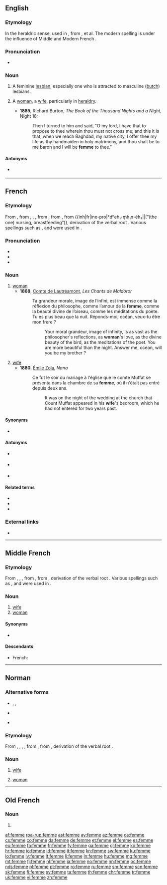 {{also|fem}}
==English==
{{wikipedia|lang=en|Butch and femme}}

===Etymology===
In the heraldric sense, used in {{inh|en|enm}}, from {{bor|en|fro|fame|notext=1}}, et al. The modern spelling is under the influence of Middle and Modern French {{m|fr|femme}}.

===Pronunciation===
* {{IPA|/fɛm/|lang=en}}

===Noun===
{{en-noun}}

# {{lb|en|slang|LGBT|countable}} A feminine [[lesbian]], especially one who is attracted to masculine ([[butch]]) lesbians.
# {{lb|en|archaic|rare}} A [[woman]], a [[wife]], particularly in [[heraldry]].
#* '''1885''', Richard Burton, ''The Book of the Thousand Nights and a Night'', Night 18:
#*: Then I turned to him and said, "O my lord, I have that to propose to thee wherein thou must not cross me; and this it is that, when we reach Baghdad, my native city, I offer thee my life as thy handmaiden in holy matrimony, and thou shalt be to me baron and I will be '''femme''' to thee."

====Antonyms====
* {{sense|LGBT}} {{l|en|butch}}

----

==French==

===Etymology===
From {{inh|fr|frm|femme}}, from {{inh|fr|fro|fame}}, {{m|fro|femme}}, {{m|fro|feme}}, from {{inh|fr|la|femina}}, from {{inh|fr|itc-pro|*fēmanā}}, from {{inh|fr|ine-pro|*dʰeh₁-m̥h₁n-éh₂||(“(the one) nursing, breastfeeding”)}, derivation of the verbal root {{m|ine-pro|*dʰeh₁(y)-||to suck, suckle}}. Various spellings such as {{m|fro|feme}}, {{m|fro|fame}} and {{m|fro|fenme}} were used in {{inh|fr|fro|-}}.

===Pronunciation===
* {{audio|Fr-femme.ogg|audio|lang=fr}}
* {{fr-IPA|famme}}
* {{rhymes|am|lang=fr}}

===Noun===
{{fr-noun|f}}

# [[woman]]
#* '''1868''', [[w:Comte de Lautréamont|Comte de Lautréamont]], ''Les Chants de Maldoror''
#*: Ta grandeur morale, image de l’infini, est immense comme la réflexion du philosophe, comme l’amour de la '''femme''', comme la beauté divine de l’oiseau, comme les méditations du poète. Tu es plus beau que la nuit. Réponds-moi, océan, veux-tu être mon frère ?
#*:: Your moral grandeur, image of infinity, is as vast as the philosopher's reflections, as '''woman''''s love, as the divine beauty of the bird, as the meditations of the poet. You are more beautiful than the night. Answer me, ocean, will you be my brother ?
# [[wife]]
#* '''1880''', [[w:Émile Zola|Émile Zola]], ''Nana''
#*: Ce fut le soir du mariage à l'église que le comte Muffat se présenta dans la chambre de sa '''femme''', où il n'était pas entré depuis deux ans.
#*:: It was on the night of the wedding at the church that Count Muffat appeared in his '''wife''''s bedroom, which he had not entered for two years past.

====Synonyms====
* {{l|fr|épouse}} {{qualifier|cognate to {{l|fr|spouse}}}}

====Antonyms====
* {{sense|female}} {{l|fr|homme}}
* {{sense|wife}} {{l|fr|mari}}
* {{sense|wife}} {{l|fr|époux}} {{qualifier|cognate to {{l|en|spouse}}}}

====Related terms====
* {{l|fr|femelle}}
* {{l|fr|féminin}}
* {{l|fr|femmelette}}

===External links===
* {{R:TLFi}}

----

==Middle French==

===Etymology===
From {{inh|frm|fro|fame}}, {{m|fro|femme}}, {{m|fro|feme}}, from {{inh|frm|la|femina}}, from {{inh|frm|ine-pro|*dʰeh₁-m̥n-eh₂||who sucks}}, derivation of the verbal root {{m|ine-pro|*dʰeh₁(y)-||to suck, suckle}}. Various spellings such as {{m|fro|feme}}, {{m|fro|fame}} and {{m|fro|fenme}} were used in {{inh|frm|fro|-}}.

===Noun===
{{frm-noun|f}}

# [[wife]]
# [[woman]] {{gloss|female adult human being}}

====Synonyms====
* {{sense|woman}} {{l|frm|dame}}

====Descendants====
* French: {{l|fr|femme}}

----

==Norman==
{{wikipedia|Fenme|lang=nrf}}

===Alternative forms===
* {{l|nrf|fâme}}, {{l|nrf|faume}}, {{l|nrf|faumme}} {{qualifier|Guernsey}}
* {{l|nrf|foume}} {{qualifier|continental Normandy}}
* {{l|nrf|fenme}} {{qualifier|Cotentin}}

===Etymology===
From {{inh|nrf|fro|femme}}, {{m|fro|feme}}, {{m|fro|fame}}, {{m|fro|fenme}}, from {{inh|nrf|la|fēmina}}, from {{inh|nrf|ine-pro|*dʰeh₁-m̥n-eh₂||who sucks}}, derivation of the verbal root {{m|ine-pro|*dʰeh₁(y)-||to suck, suckle}}.

===Noun===
{{nrf-noun|f}}

# {{lb|nrf|Jersey|France}} [[wife]]
# {{lb|nrf|Jersey|France}} [[woman]]

{{catlangcode|nrf|Female|Human}}

----

==Old French==

===Noun===
{{fro-noun|f}}

# {{alternative form of|fame|lang=fro}}

[[af:femme]]
[[roa-rup:femme]]
[[ast:femme]]
[[ay:femme]]
[[az:femme]]
[[ca:femme]]
[[cs:femme]]
[[co:femme]]
[[da:femme]]
[[de:femme]]
[[et:femme]]
[[el:femme]]
[[es:femme]]
[[eu:femme]]
[[fa:femme]]
[[fr:femme]]
[[fy:femme]]
[[ga:femme]]
[[gl:femme]]
[[ko:femme]]
[[hr:femme]]
[[io:femme]]
[[id:femme]]
[[it:femme]]
[[kn:femme]]
[[sw:femme]]
[[ku:femme]]
[[lo:femme]]
[[lv:femme]]
[[lt:femme]]
[[li:femme]]
[[ln:femme]]
[[hu:femme]]
[[mg:femme]]
[[mt:femme]]
[[fj:femme]]
[[nl:femme]]
[[ja:femme]]
[[no:femme]]
[[nn:femme]]
[[oc:femme]]
[[nds:femme]]
[[pl:femme]]
[[pt:femme]]
[[ro:femme]]
[[ru:femme]]
[[sm:femme]]
[[scn:femme]]
[[sk:femme]]
[[fi:femme]]
[[sv:femme]]
[[ta:femme]]
[[th:femme]]
[[chr:femme]]
[[tr:femme]]
[[uk:femme]]
[[vi:femme]]
[[zh:femme]]